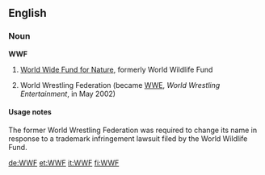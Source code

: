 ==English==

===Noun===
'''WWF'''

# [[w:World Wide Fund for Nature|World Wide Fund for Nature]], formerly World Wildlife Fund
# {{historical}} World Wrestling Federation (became [[WWE]], ''World Wrestling Entertainment'', in May 2002)

====Usage notes====
The former World Wrestling Federation was required to change its name in response to a trademark infringement lawsuit filed by the World Wildlife Fund.

<!--Interwikies-->

[[de:WWF]]
[[et:WWF]]
[[it:WWF]]
[[fi:WWF]]